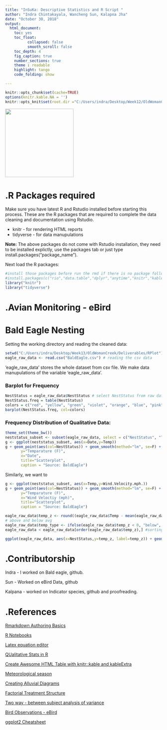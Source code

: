 ```yaml
---
title: "InSuKa: Descriptive Statistics and R Script "
author: "Indra Chintakayala, Wancheng Sun, Kalapna Jha"
date: "October 30, 2018"
output: 
  html_document:
    toc: yes
    toc_float: 
          collapsed: false
          smooth_scroll: false
    toc_depth: 4
    fig_caption: true
    number_sections: true
    theme : readable
    highlight: tango
    code_folding: show

---
```


```r
knitr::opts_chunk$set(cache=TRUE)
options(knitr.kable.NA = '')
knitr::opts_knit$set(root.dir ="C:/Users/indra/Desktop/Week12/OldWomanCreek/Deliverables/RScript")
```

<div id="hd">
  <img src="img/UNO-logo-color.png" width="220px" alt="">
  <img src="img/owclogo.jpg" alt="">
</div> 

# .R Packages required


Make sure you have latest R and Rstudio installed before starting this process. These are the R packages that are required to complete the data cleaning and documentation using Rstudio.

* knitr - for rendering HTML reports
* tidyverse - for data manupulations


**Note:** The above packages do not come with Rstudio installation, they need to be installed explictly, use the packages tab or just type install.packages("package_name").


Next load the R packages:
```r
#install those packages before run the rmd if there is no package following codes:
#install.packages(c("rio","data.table","dplyr","anytime","knitr","kableExtra", "ggplot2","ISOweek","alluvial","lubridate"))
library("knitr")
library("tidyverse")

```


# .Avian Monitoring - eBird




# Bald Eagle Nesting


Setting the working directory and reading the cleaned data:
```r
setwd("C:/Users/indra/Desktop/Week13/OldWomanCreek/Deliverables/RPlot") # setting the working dir
eagle_raw_data <- read.csv("BaldEagle.csv") # reading the csv data
```

'eagle_raw_data' stores the whole dataset from csv file. We make data manupulations of the variable 'eagle_raw_data'. 


### Barplot for Frequency

```r
NestStatus = eagle_raw_data$NestStatus # select NestStatus from raw data
NestStatus.freq = table(NestStatus)
colors = c("red", "yellow", "green", "violet", "orange", "blue", "pink", "cyan")
barplot(NestStatus.freq, col=colors)
```


### Frequency Distribution of Qualitative Data:
```r
theme_set(theme_bw())
neststatus_subset <- subset(eagle_raw_data, select = c("NestStatus", "Temp", "Wind.Velocity.mph.", "Date", "CloudCover"))
g <- ggplot(neststatus_subset, aes(x=Date,y=Temp)) 
g + geom_point(aes(col=NestStatus)) + geom_smooth(method="lm", se=F) + labs(subtitle="Time Vs Tempearature", 
       y="Temparature (F)", 
       x="Date", 
       title="Scatterplot", 
       caption = "Source: BaldEagle")
```

Similarly, we want to 


```r
g <- ggplot(neststatus_subset, aes(x=Temp,y=Wind.Velocity.mph.)) 
g + geom_point(aes(col=NestStatus)) + geom_smooth(method="lm", se=F) + labs(subtitle="Temperature(F) Vs Wind Velocity(MPH)", 
       y="Temparature (F)", 
       x="Wind Veloctiy (mph)", 
       title="Scatterplot", 
       caption = "Source: BaldEagle")
```


```r

eagle_raw_data$temp_z <- round((eagle_raw_data$Temp - mean(eagle_raw_data$Temp))/sd(eagle_raw_data$Temp), 2)
# above and below avg
eagle_raw_data$temp_type <- ifelse(eagle_raw_data$temp_z < 0, "below", "above") 
eagle_raw_data < eagle_raw_data[order(eagle_raw_data$temp_z),] #sorting

ggplot(eagle_raw_data, aes(x=NestStatus,y=temp_z, label=temp_z)) + geom_bar(stat='identity', aes(fill=temp_type), width = .5) + scale_fill_manual(name="Temperature", labels = c("Above Average", "Below Average"), values = c("above"="#00ba38", "below"="#f8766d")) + labs(subtitle="Normalised mileage from 'mtcars'", title= "Diverging Bars") + coord_flip()
```



# .Contributorship

Indra - I worked on Bald eagle, github.

Sun - Worked on eBird Data, github

Kalpana - worked on Indicator species, github and proofreading.



# .References

[Rmarkdown Authoring Basics](https://rmarkdown.rstudio.com/authoring_basics.html)

[R Notebooks](https://blog.rstudio.com/2016/10/05/r-notebooks/)

[Latex equation editor](http://www.sciweavers.org/free-online-latex-equation-editor)

[QUalitative Stats in R](http://www.r-tutor.com/elementary-statistics/qualitative-data)

[Create Awesome HTML Table with knitr::kable and kableExtra](https://cran.r-project.org/web/packages/kableExtra/vignettes/awesome_table_in_html.html)

[Meteorological season](https://en.wikipedia.org/wiki/Season)

[Creating Alluvial Diagrams](https://cran.r-project.org/web/packages/alluvial/vignettes/alluvial.html)

[Factorial Treatment Structure](https://stat.ethz.ch/~meier/teaching/anova/factorial-treatment-structure.html)

[Two way - between subject analysis of variance](http://personality-project.org/r/r.guide/r.anova.html)

[Bird Observations - eBird](https://ebird.org/barchart?byr=2016&eyr=2018&bmo=1&emo=12&r=US-OH)

[ggplot2 Cheatsheet](https://ggplot2.tidyverse.org)
